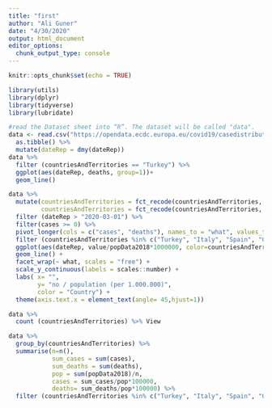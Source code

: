 ```yaml
---
title: "first"
author: "Ali Guner"
date: "4/30/2020"
output: html_document
editor_options: 
  chunk_output_type: console
---
```


```r
knitr::opts_chunk$set(echo = TRUE)
```


```r
library(utils)
library(dplyr)
library(tidyverse)
library(lubridate)
```


```r
#read the Dataset sheet into “R”. The dataset will be called "data".
data <- read.csv("https://opendata.ecdc.europa.eu/covid19/casedistribution/csv", na.strings = "", fileEncoding = "UTF-8-BOM") %>% 
  as.tibble() %>% 
  mutate(dateRep = dmy(dateRep))
data %>% 
  filter (countriesAndTerritories == "Turkey") %>% 
  ggplot(aes(dateRep, deaths, group=1))+
  geom_line()
```


```r
data %>% 
  mutate(countriesAndTerritories = fct_recode(countriesAndTerritories, "US" = "United_States_of_America"),
         countriesAndTerritories = fct_recode(countriesAndTerritories, "UK" = "United_Kingdom")) %>% 
  filter (dateRep > "2020-03-01") %>% 
  filter(cases >= 0) %>% 
  pivot_longer(cols = c("cases", "deaths"), names_to = "what", values_to = "value") %>% 
  filter (countriesAndTerritories %in% c("Turkey", "Italy", "Spain", "Germany", "US","UK")) %>% 
  ggplot(aes(dateRep, value/popData2018*1000000, color=countriesAndTerritories))+
  geom_line() +
  facet_wrap(~ what, scales = "free") +
  scale_y_continuous(labels = scales::number) +
  labs( x= "",
        y= "no / population (per 1.000.000)",
        color = "Country") +
  theme(axis.text.x = element_text(angle= 45,hjust=1))
```


```r
data %>% 
  count (countriesAndTerritories) %>% View
```


```r
data %>% 
  group_by(countriesAndTerritories) %>% 
  summarise(n=n(),
            sum_cases = sum(cases), 
            sum_deaths = sum(deaths),
            pop = sum(popData2018)/n,
            cases = sum_cases/pop*100000,
            deaths= sum_deaths/pop*100000) %>% 
  filter (countriesAndTerritories %in% c("Turkey", "Italy", "Spain", "Germany", "United_States_of_America", "China")) %>% 
  

```


